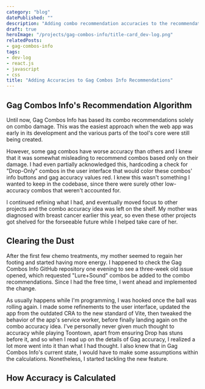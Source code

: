 ```yaml
---
category: "blog"
datePublished: ""
description: "Adding combo recommendation accuracies to the recommendation tool proved to be an interesting challenge."
draft: true
heroImage: "/projects/gag-combos-info/title-card_dev-log.png"
relatedPosts:
- gag-combos-info
tags:
- dev-log
- react.js
- javascript
- css
title: "Adding Accuracies to Gag Combos Info Recommendations"
---
```



<PostSection>
  <PostSectionContent slot="content">
    <h2>Gag Combos Info's Recommendation Algorithm</h2>
    <p>
      Until now, Gag Combos Info has based its combo recommendations solely on combo damage.
      This was the easiest approach when the web app was early in its development
      and the various parts of the tool's core were still being created.
    </p>
    <p>
      However, some gag combos have worse accuracy than others and I knew that
      it was somewhat misleading to recommend combos based only on their damage.
      I had even partially acknowledged this, hardcoding a check for "Drop-Only" combos
      in the user interface that would color these combos' info buttons and gag accuracy values red.
      I knew this wasn't something I wanted to keep in the codebase,
      since there were surely other low-accuracy combos that weren't accounted for.
    </p>
    <p>
      I continued refining what I had, 
      and eventually moved focus to other projects and the combo accuracy idea was left on the shelf.
      My mother was diagnosed with breast cancer earlier this year,
      so even these other projects got shelved for the forseeable future 
      while I helped take care of her.
    </p>
    <h2>Clearing the Dust</h2>
    <p>
      After the first few chemo treatments, my mother seemed to regain her footing and started having more energy.
      I happened to check the Gag Combos Info GitHub repository one evening to see a three-week old issue opened,
      which requested "Lure+Sound" combos be added to the combo recommendations.
      Since I had the free time, I went ahead and implemented the change.
    </p>
    <p>
      As usually happens while I'm programming, I was hooked once the ball was rolling again.
      I made some refinements to the user interface, 
      updated the app from the outdated CRA to the new standard of Vite, 
      then tweaked the behavior of the app's service worker,
      before finally landing again on the combo accuracy idea. 
      I've personally never given much thought to accuracy while playing Toontown,
      apart from ensuring Drop has stuns before it,
      and so when I read up on the details of Gag accuracy, 
      I realized a lot more went into it than what I had thought.
      I also knew that in Gag Combos Info's current state, 
      I would have to make some assumptions within the calculations.
      Nonetheless, I started tackling the new feature.
    </p>
    <h2>How Accuracy is Calculated</h2>
  </PostSectionContent>
</PostSection>
